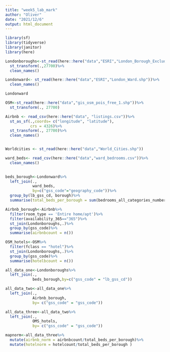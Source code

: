 ```yaml
---
title: "week5_lab_mark"
author: "Oliver"
date: "2021/12/6"
output: html_document
---
```


```r
library(sf)
library(tidyverse)
library(janitor)
library(here)

```

```r
Londonboroughs<-st_read(here::here("data","ESRI","London_Borough_Excluding_MHW.shp"))%>%
  st_transform(.,27700)%>%
  clean_names()

Londonward<- st_read(here::here("data","ESRI","London_Ward.shp"))%>%
  clean_names()

Londonward

```


```r
OSM<-st_read(here::here("data","gis_osm_pois_free_1.shp"))%>%
  st_transform(., 27700)

Airbnb <- read_csv(here::here("data", "listings.csv"))%>%
  st_as_sf(.,coords= c("longitude", "latitude"),
           crs = 4326)%>%
  st_transform(., 27700)%>%
  clean_names()


Worldcities <- st_read(here::here("data","World_Cities.shp"))

ward_beds<- read_csv(here::here("data","ward_bedrooms.csv"))%>%
  clean_names()
  
```

```r
beds_borough<-Londonward%>%
  left_join(., 
            ward_beds,
            by=c("gss_code"="geography_code"))%>%
  group_by(lb_gss_cd, borough)%>%
  summarise(total_beds_per_borough = sum(bedrooms_all_categories_number_of_bedrooms_measures_value, na.rm = TRUE))
```

```r

Airbnb_borough<-Airbnb%>%
  filter(room_type == 'Entire home/apt')%>%
  filter(availability_365=="365")%>%
  st_join(Londonboroughs,.)%>%
  group_by(gss_code)%>%
  summarise(airbnbcount = n())


```


```r
OSM_hotels<-OSM%>%
  filter(fclass == "hotel")%>%
  st_join(Londonboroughs,.)%>%
  group_by(gss_code)%>%
  summarise(hotelbcount = n())

```

```r
all_data_one<-Londonboroughs%>%
  left_join(.,
            beds_borough,by=c("gss_code" = "lb_gss_cd"))

all_data_two<-all_data_one%>%
  left_join(.,
            Airbnb_borough,
            by= c("gss_code" = "gss_code"))

all_data_three<-all_data_two%>%
  left_join(.,
            OMS_hotels,
            by= c("gss_code" = "gss_code"))

mapnorm<-all_data_three%>%
  mutate(airbnb_norm = airbnbcount/total_beds_per_borough)%>%
  mutate(hotelnorm = hotelcount/total_beds_per_borough )

```

